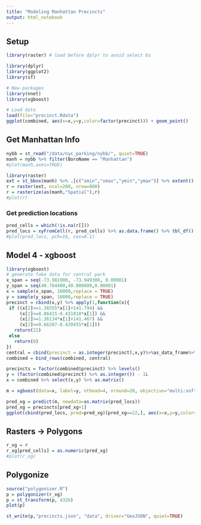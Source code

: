 ```yaml
---
title: "Modeling Manhattan Precincts"
output: html_notebook
---
```


## Setup

```r
library(raster) # load before dplyr to avoid select bs

library(dplyr)
library(ggplot2)
library(sf)

# New packages
library(nnet)
library(xgboost)

# Load data
load(file="precinct.Rdata")
ggplot(combined, aes(x=x,y=y,color=factor(precinct))) + geom_point()
```


## Get Manhattan Info

```r
nybb = st_read("/data/nyc_parking/nybb/", quiet=TRUE)
manh = nybb %>% filter(BoroName == "Manhattan")
#plot(manh,axes=TRUE)

library(raster)
ext = st_bbox(manh) %>% .[c("xmin","xmax","ymin","ymax")] %>% extent()
r = raster(ext, ncol=200, nrow=800)
r = rasterize(as(manh,"Spatial"),r)
#plot(r)
```

### Get prediction locations

```r
pred_cells = which(!is.na(r[]))
pred_locs = xyFromCell(r, pred_cells) %>% as.data.frame() %>% tbl_df()
#plot(pred_locs, pch=16, cex=0.1)
```

## Model 4 - xgboost

```r
library(xgboost)
# generate fake data for central park
x_span = seq(-73.981900, -73.949300, 0.00001)
y_span = seq(40.764400,40.800600,0.00001)
x = sample(x_span, 10000,replace = TRUE)
y = sample(y_span, 10000,replace = TRUE)
precinct = cbind(x,y) %>% apply(1,function(x){
 if ((x[2]<=1.36555*x[1]+141.794) &&
     (x[2]<=8.86415-0.431818*x[1]) &&
     (x[2]>=1.36134*x[1]+141.467) &&
     (x[2]>=9.66207-0.420455*x[1]))
   return(22)
 else
   return(0)
})
central = cbind(precinct = as.integer(precinct),x,y)%>%as_data_frame%>%.[.$precinct==22,]
combined = bind_rows(combined, central)

precincts = factor(combined$precinct) %>% levels()
y = (factor(combined$precinct) %>% as.integer()) - 1L
x = combined %>% select(x,y) %>% as.matrix()

m = xgboost(data=x, label=y, nthead=4, nround=20, objective="multi:softmax", num_class=length(precincts))

pred_xg = predict(m, newdata=as.matrix(pred_locs))
pred_xg = precincts[pred_xg+1]
ggplot(cbind(pred_locs, pred=pred_xg)[pred_xg==22,], aes(x=x,y=y,color=factor(pred))) + geom_point()
```


## Rasters -> Polygons

```r
r_xg = r
r_xg[pred_cells] = as.numeric(pred_xg)
#plot(r_xg)
```


## Polygonize

```r
source("polygonizer.R")
p = polygonizer(r_xg)
p = st_transform(p, 4326)
plot(p)

st_write(p,"precincts.json", "data", driver="GeoJSON", quiet=TRUE)
```